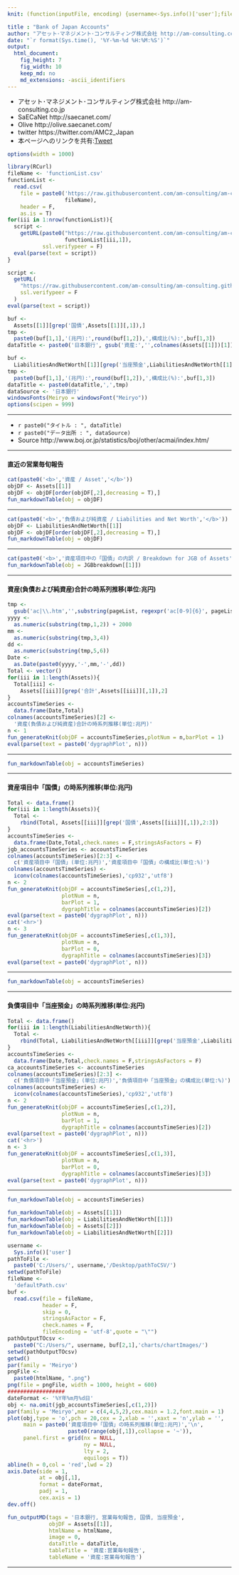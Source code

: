 ```yaml
---
knit: (function(inputFile, encoding) {username<-Sys.info()['user'];fileName<-'defaultPath.csv';pathToFile <-paste0('C:/Users/', username,'/Desktop/pathToCSV/');setwd(pathToFile);buf0<-read.csv(fileName,header = F,skip = 0,stringsAsFactor = F,check.names = F,fileEncoding = 'utf-8');timeStamp<-format(Sys.time(),'%Y%m%d%H%M%S');htmlName<-'BankOfJapanAccounts';rmarkdown::render(inputFile, encoding = encoding, output_file = paste0('C:/Users/',username,buf0[2,1],'charts/','am-consulting.co.jp-',htmlName,'.html')) })

title : "Bank of Japan Accounts"
author: "アセット･マネジメント･コンサルティング株式会社 http://am-consulting.co.jp"
date: "`r format(Sys.time(), '%Y-%m-%d %H:%M:%S')`"
output: 
  html_document:
    fig_height: 7
    fig_width: 10
    keep_md: no
    md_extensions: -ascii_identifiers 
---
```

<link href="http://knowledgevault.saecanet.com/components/rmarkdown-html.css" rel="stylesheet">
<script src="http://knowledgevault.saecanet.com/components/JavascriptCode.js"></script>
<style>.main-container {max-width : 1000px;}</style>

- アセット･マネジメント･コンサルティング株式会社 http://am-consulting.co.jp
- SaECaNet http://saecanet.com/
- Olive http://olive.saecanet.com/
- twitter https://twitter.com/AMC2_Japan
- 本ページへのリンクを共有:<a href="https://twitter.com/share" class="twitter-share-button" data-via="AMC2_Japan" data-size="large">Tweet</a> <script>!function(d,s,id){var js,fjs=d.getElementsByTagName(s)[0],p=/^http:/.test(d.location)?'http':'https';if(!d.getElementById(id)){js=d.createElement(s);js.id=id;js.src=p+'://platform.twitter.com/widgets.js';fjs.parentNode.insertBefore(js,fjs);}}(document, 'script', 'twitter-wjs');</script>

```r
options(width = 1000)
```

```r
library(RCurl)
fileName <- 'functionList.csv'
functionList <-
  read.csv(
    file = paste0('https://raw.githubusercontent.com/am-consulting/am-consulting.github.io/master/csv/',
                  fileName),
    header = F,
    as.is = T)
for(iii in 1:nrow(functionList)){
  script <- 
    getURL(paste0("https://raw.githubusercontent.com/am-consulting/am-consulting.github.io/master/", 
                  functionList[iii,1]),
           ssl.verifypeer = F)
  eval(parse(text = script))
}
```

```r
script <-
  getURL(
    "https://raw.githubusercontent.com/am-consulting/am-consulting.github.io/master/importBankOfJapanAccounts-2017.r",
    ssl.verifypeer = F
  )
eval(parse(text = script))
```

```r
buf <- 
  Assets[[1]][grep('国債',Assets[[1]][,1]),]
tmp <-
  paste0(buf[1,1],'(兆円):',round(buf[1,2]),',構成比(%):',buf[1,3])
dataTitle <- paste0('日本銀行', gsub('資産:','',colnames(Assets[[1]])[1]),':',tmp)

buf <- 
  LiabilitiesAndNetWorth[[1]][grep('当座預金',LiabilitiesAndNetWorth[[1]][,1]),]
tmp <-
  paste0(buf[1,1],'(兆円):',round(buf[1,2]),',構成比(%):',buf[1,3])
dataTitle <- paste0(dataTitle,',',tmp)
dataSource <- '日本銀行'
windowsFonts(Meiryo = windowsFont("Meiryo"))
options(scipen = 999)
```

***

- `r paste0("タイトル : ", dataTitle)`
- `r paste0("データ出所 : ", dataSource)`
- Source http://www.boj.or.jp/statistics/boj/other/acmai/index.htm/

***

#### 直近の営業毎旬報告

```r
cat(paste0('<b>','資産 / Asset','</b>'))
objDF <- Assets[[1]]
objDF <- objDF[order(objDF[,2],decreasing = T),]
fun_markdownTable(obj = objDF)
```

***

```r
cat(paste0('<b>','負債および純資産 / Liabilities and Net Worth','</b>'))
objDF <- LiabilitiesAndNetWorth[[1]]
objDF <- objDF[order(objDF[,2],decreasing = T),]
fun_markdownTable(obj = objDF)
```

***

```r
cat(paste0('<b>','資産項目中の「国債」の内訳 / Breakdown for JGB of Assets','</b>'))
fun_markdownTable(obj = JGBbreakdown[[1]])
```

***
#### 資産(負債および純資産)合計の時系列推移(単位:兆円)

```r
tmp <-
  gsub('ac|\\.htm','',substring(pageList, regexpr('ac[0-9]{6}', pageList)))
yyyy <-
  as.numeric(substring(tmp,1,2)) + 2000
mm <-
  as.numeric(substring(tmp,3,4))
dd <-
  as.numeric(substring(tmp,5,6))
Date <- 
  as.Date(paste0(yyyy,'-',mm,'-',dd))  
Total <- vector()
for(iii in 1:length(Assets)){
  Total[iii] <- 
    Assets[[iii]][grep('合計',Assets[[iii]][,1]),2]
}
accountsTimeSeries <-
  data.frame(Date,Total)
colnames(accountsTimeSeries)[2] <-
  '資産(負債および純資産)合計の時系列推移(単位:兆円)'
n <- 1
fun_generateKnit(objDF = accountsTimeSeries,plotNum = n,barPlot = 1)
eval(parse(text = paste0('dygraphPlot', n)))
```

***

```r
fun_markdownTable(obj = accountsTimeSeries)
```

***
#### 資産項目中「国債」の時系列推移(単位:兆円)

```r
Total <- data.frame()
for(iii in 1:length(Assets)){
  Total <- 
    rbind(Total, Assets[[iii]][grep('国債',Assets[[iii]][,1]),2:3])
}
accountsTimeSeries <-
  data.frame(Date,Total,check.names = F,stringsAsFactors = F)
jgb_accountsTimeSeries <- accountsTimeSeries
colnames(accountsTimeSeries)[2:3] <-
  c('資産項目中「国債」(単位:兆円)','資産項目中「国債」の構成比(単位:%)')
colnames(accountsTimeSeries) <-
  iconv(colnames(accountsTimeSeries),'cp932','utf8')
n <- 2
fun_generateKnit(objDF = accountsTimeSeries[,c(1,2)],
                 plotNum = n,
                 barPlot = 1,
                 dygraphTitle = colnames(accountsTimeSeries)[2])
eval(parse(text = paste0('dygraphPlot', n)))
cat('<hr>')
n <- 3
fun_generateKnit(objDF = accountsTimeSeries[,c(1,3)],
                 plotNum = n,
                 barPlot = 0,
                 dygraphTitle = colnames(accountsTimeSeries)[3])
eval(parse(text = paste0('dygraphPlot', n)))
```

***

```r
fun_markdownTable(obj = accountsTimeSeries)
```

***
#### 負債項目中「当座預金」の時系列推移(単位:兆円)

```r
Total <- data.frame()
for(iii in 1:length(LiabilitiesAndNetWorth)){
  Total <- 
    rbind(Total, LiabilitiesAndNetWorth[[iii]][grep('当座預金',LiabilitiesAndNetWorth[[iii]][,1]),2:3])
}
accountsTimeSeries <-
  data.frame(Date,Total,check.names = F,stringsAsFactors = F)
ca_accountsTimeSeries <- accountsTimeSeries
colnames(accountsTimeSeries)[2:3] <-
  c('負債項目中「当座預金」(単位:兆円)','負債項目中「当座預金」の構成比(単位:%)')
colnames(accountsTimeSeries) <-
  iconv(colnames(accountsTimeSeries),'cp932','utf8')
n <- 2
fun_generateKnit(objDF = accountsTimeSeries[,c(1,2)],
                 plotNum = n,
                 barPlot = 1,
                 dygraphTitle = colnames(accountsTimeSeries)[2])
eval(parse(text = paste0('dygraphPlot', n)))
cat('<hr>')
n <- 3
fun_generateKnit(objDF = accountsTimeSeries[,c(1,3)],
                 plotNum = n,
                 barPlot = 0,
                 dygraphTitle = colnames(accountsTimeSeries)[3])
eval(parse(text = paste0('dygraphPlot', n)))
```

***

```r
fun_markdownTable(obj = accountsTimeSeries)
```

```r
fun_markdownTable(obj = Assets[[1]])
fun_markdownTable(obj = LiabilitiesAndNetWorth[[1]])
fun_markdownTable(obj = Assets[[2]])
fun_markdownTable(obj = LiabilitiesAndNetWorth[[2]])
```

```r
username <-
  Sys.info()['user']
pathToFile <-
  paste0('C:/Users/', username,'/Desktop/pathToCSV/')
setwd(pathToFile)
fileName <-
  'defaultPath.csv'
buf <-
  read.csv(file = fileName,
           header = F,
           skip = 0,
           stringsAsFactor = F,
           check.names = F,
           fileEncoding = 'utf-8',quote = "\"")
pathOutputTOcsv <-
  paste0("C:/Users/", username, buf[2,1],'charts/chartImages/')
setwd(pathOutputTOcsv)
getwd()
par(family = 'Meiryo')
pngFile <- 
  paste0(htmlName, ".png")
png(file = pngFile, width = 1000, height = 600)
##################
dateFormat <- '%Y年%m月%d日'
obj <- na.omit(jgb_accountsTimeSeries[,c(1,2)])
par(family = 'Meiryo',mar = c(4,4,5,2),cex.main = 1.2,font.main = 1)
plot(obj,type = 'o',pch = 20,cex = 2,xlab = '',xaxt = 'n',ylab = '',
     main = paste0('資産項目中「国債」の時系列推移(単位:兆円)','\n',
                   paste0(range(obj[,1]),collapse = '~')),
     panel.first = grid(nx = NULL,
                        ny = NULL,
                        lty = 2,
                        equilogs = T))
abline(h = 0,col = 'red',lwd = 2)
axis.Date(side = 1,
          at = obj[,1],
          format = dateFormat,
          padj = 1,
          cex.axis = 1)
dev.off()
```

```r
fun_outputMD(tags = '日本銀行, 営業毎旬報告, 国債, 当座預金',
             objDF = Assets[[1]],
             htmlName = htmlName,
             image = 0,
             dataTitle = dataTitle,
             tableTitle = '資産:営業毎旬報告',
             tableName = '資産:営業毎旬報告')
```

***
<script>MakeNegative();</script>
<script>
  (function(i,s,o,g,r,a,m){i['GoogleAnalyticsObject']=r;i[r]=i[r]||function(){
  (i[r].q=i[r].q||[]).push(arguments)},i[r].l=1*new Date();a=s.createElement(o),
  m=s.getElementsByTagName(o)[0];a.async=1;a.src=g;m.parentNode.insertBefore(a,m)
  })(window,document,'script','https://www.google-analytics.com/analytics.js','ga');

  ga('create', 'UA-3077339-5', 'auto');
  ga('send', 'pageview');

</script>
